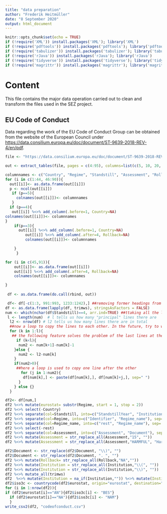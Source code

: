 ```yaml
---
title: "data preparation"
author: "Frederik Heitmüller"
date: "8 September 2020"
output: html_document
---
```


```r
knitr::opts_chunk$set(echo = TRUE)
if (!require('XML')) install.packages('XML'); library('XML') 
if (!require('pdftools')) install.packages('pdftools'); library('pdftools') 
if (!require('tabulizer')) install.packages('tabulizer'); library('tabulizer') 
if (!require('rJava')) install.packages('rJava'); library('rJava')
if (!require('tidyverse')) install.packages('tidyverse'); library('tidyverse')
if (!require('magrittr')) install.packages('magrittr'); library('magrittr')

```

# Content

This file contains the major data operation carried out to clean and transform the files used in the SEZ project.

## EU Code of Conduct

Data regarding the work of the EU Code of Conduct Group can be obtained from the website of the European Council under <https://data.consilium.europa.eu/doc/document/ST-9639-2018-REV-4/en/pdf>.


```r

file <- "https://data.consilium.europa.eu/doc/document/ST-9639-2018-REV-4/en/pdf"

out <- extract_tables(file, pages = c(4:95), columns=list(c(5, 10, 20, 30)), method = "stream", encoding="UTF-8", output="matrix")

columnnames <- c("Country", "Regime", "Standstill", "Assessment", "Rollback")
for (i in c(1:44, 46:90)){
  out[[i]]<- as.data.frame(out[[i]])
  p <- ncol(out[[i]])
   if (p==5){
     colnames(out[[i]])<- columnnames
   }
  if (p==4){
   out[[i]] %<>% add_column(.before=1, Country=NA)
colnames(out[[i]])<- columnnames
}
    if(p==3){
      out[[i]] %<>% add_column(.before=1, Country=NA)
         out[[i]] %<>% add_column(.after=4, Rollback=NA)
         colnames(out[[i]])<- columnnames

    }
     }

for (i in c(45,91)){
    out[[i]]<- as.data.frame(out[[i]])
    out[[i]] %<>% add_column(.after=4, Rollback=NA)
    colnames(out[[i]])<- columnnames

}
 
 df <- as.data.frame(do.call(rbind, out))

 df<- df[-c(1:3, 991:993, 1233:1242),] ##removing former headings from table
df <- as.data.frame(lapply(df, trimws), stringsAsFactors = FALSE) 
num <- which(nchar(df$Standstill)==4, arr.ind=TRUE) ##ttaking all the lines where a standstill date is entered as principal lines
 l <- length(num)  # l tells us how many "principal" lines there are
  l2 <- nrow(df) # l2 tells us how many lines there are in total
  ##now a loop to copy the lines to each other. In the future, try to write this as a function
  for (k in 1:l){
   ## the following feature solves the problem of the last lines at the end
     if (k<l){
      num2 <- num[k+1]-num[k]-1
    }else {
      num2 <- l2-num[k]
    } 
    if(num2>0){ 
     ##here a loop is used to copy one line after the other 
       for (j in 1:num2){
        df[num[k],] <- paste(df[num[k],], df[num[k]+j,], sep=" ")
      }
    } else {}
  }

df2<- df[num,] 
df2 %<>% mutate(eurostat= substr(Regime, start = 1, stop = 2))  
df2 %<>% select(-Country)
df2 %<>% separate(col=Standstill, into=c("StandstillYear", "Institution"), sep=5)  
df2 %<>% separate(col=Regime, into=c("Identifier", "Regime_name"), sep=6)
df2 %<>% separate(col=Regime_name, into=c("rest", "Regime_name"), sep='"')
df2 %<>% select(-rest)
df2 %<>% separate(col=Assessment, into=c("Assessment", "Document"), sep=" \\(doc.")
df2 %<>% mutate(Assessment = str_replace_all(Assessment,"15", ""))
df2 %<>% mutate(Assessment = str_replace_all(Assessment,"HARMFUL", "Harmful"))

df2$Document <- str_replace(df2$Document, "\\)", "")
df2$Document <- str_replace(df2$Document, ". ", "")
df2 %<>% mutate(Rollback= str_replace_all(Rollback,"NA",""))
df2 %<>% mutate(Institution = str_replace_all(Institution,"\\(", ""))
df2 %<>% mutate(Institution = str_replace_all(Institution,"\\)", ""))
df2 %<>% mutate_all(trimws)
df2  %<>% mutate(Institution = na_if(Institution,"")) %<>% mutate(Institution = str_replace_na(Institution, "COCG"))
df2$iso3c <- countrycode(df2$eurostat, origin="eurostat", destination="iso3c")
for (i in 1:nrow(df2)){
if (df2$eurostat[i]=="AN"){df2$iso3c[i] <- "BES"}
  if (df2$eurostat[i]=="NA"){df2$iso3c[i] <- "NAM"}
  }
write_csv2(df2, "codeofconduct.csv")
```